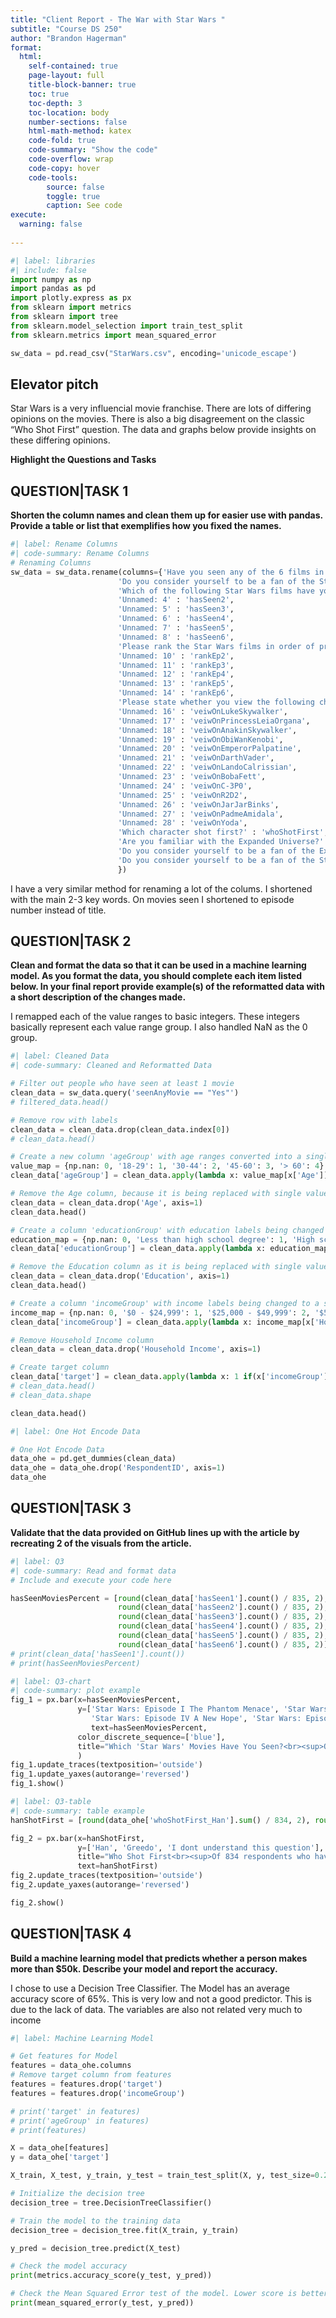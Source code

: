```yaml
---
title: "Client Report - The War with Star Wars "
subtitle: "Course DS 250"
author: "Brandon Hagerman"
format:
  html:
    self-contained: true
    page-layout: full
    title-block-banner: true
    toc: true
    toc-depth: 3
    toc-location: body
    number-sections: false
    html-math-method: katex
    code-fold: true
    code-summary: "Show the code"
    code-overflow: wrap
    code-copy: hover
    code-tools:
        source: false
        toggle: true
        caption: See code
execute: 
  warning: false
    
---
```


```python
#| label: libraries
#| include: false
import numpy as np
import pandas as pd
import plotly.express as px
from sklearn import metrics
from sklearn import tree
from sklearn.model_selection import train_test_split
from sklearn.metrics import mean_squared_error

sw_data = pd.read_csv("StarWars.csv", encoding='unicode_escape')
```


## Elevator pitch

Star Wars is a very influencial movie franchise. There are lots of differing opinions on the movies. There is also a big disagreement on the classic "Who Shot First" question. The data and graphs below provide insights on these differing opinions. 

__Highlight the Questions and Tasks__

## QUESTION|TASK 1

__Shorten the column names and clean them up for easier use with pandas. Provide a table or list that exemplifies how you fixed the names.__

```python
#| label: Rename Columns
#| code-summary: Rename Columns
# Renaming Columns
sw_data = sw_data.rename(columns={'Have you seen any of the 6 films in the Star Wars franchise?': 'seenAnyMovie', 
                        'Do you consider yourself to be a fan of the Star Wars film franchise?' : 'isFan',
                        'Which of the following Star Wars films have you seen? Please select all that apply.' : 'hasSeen1',
                        'Unnamed: 4' : 'hasSeen2',
                        'Unnamed: 5' : 'hasSeen3',
                        'Unnamed: 6' : 'hasSeen4',
                        'Unnamed: 7' : 'hasSeen5',
                        'Unnamed: 8' : 'hasSeen6',
                        'Please rank the Star Wars films in order of preference with 1 being your favorite film in the franchise and 6 being your least favorite film.' : 'rankEp1',
                        'Unnamed: 10' : 'rankEp2',
                        'Unnamed: 11' : 'rankEp3',
                        'Unnamed: 12' : 'rankEp4',
                        'Unnamed: 13' : 'rankEp5',
                        'Unnamed: 14' : 'rankEp6',
                        'Please state whether you view the following characters favorably, unfavorably, or are unfamiliar with him/her.' : 'viewOnHanSolo',
                        'Unnamed: 16' : 'veiwOnLukeSkywalker',
                        'Unnamed: 17' : 'veiwOnPrincessLeiaOrgana',
                        'Unnamed: 18' : 'veiwOnAnakinSkywalker',
                        'Unnamed: 19' : 'veiwOnObiWanKenobi',
                        'Unnamed: 20' : 'veiwOnEmperorPalpatine',
                        'Unnamed: 21' : 'veiwOnDarthVader',
                        'Unnamed: 22' : 'veiwOnLandoCalrissian',
                        'Unnamed: 23' : 'veiwOnBobaFett',
                        'Unnamed: 24' : 'veiwOnC-3P0',
                        'Unnamed: 25' : 'veiwOnR2D2',
                        'Unnamed: 26' : 'veiwOnJarJarBinks',
                        'Unnamed: 27' : 'veiwOnPadmeAmidala',
                        'Unnamed: 28' : 'veiwOnYoda',
                        'Which character shot first?' : 'whoShotFirst',
                        'Are you familiar with the Expanded Universe?' : 'knowExpandedUniverse',
                        'Do you consider yourself to be a fan of the Expanded Universe?æ' : 'fanExpandedUniverse',
                        'Do you consider yourself to be a fan of the Star Trek franchise?' : 'starTrekFan',
                        })

```

I have a very similar method for renaming a lot of the colums. I shortened with the main 2-3 key words. On movies seen I shortened to episode number instead of title. 

## QUESTION|TASK 2

__Clean and format the data so that it can be used in a machine learning model. As you format the data, you should complete each item listed below. In your final report provide example(s) of the reformatted data with a short description of the changes made.__

I remapped each of the value ranges to basic integers. These integers basically represent each value range group. I also handled NaN as the 0 group. 

```python
#| label: Cleaned Data
#| code-summary: Cleaned and Reformatted Data

# Filter out people who have seen at least 1 movie
clean_data = sw_data.query('seenAnyMovie == "Yes"')
# filtered_data.head()

# Remove row with labels
clean_data = clean_data.drop(clean_data.index[0])
# clean_data.head()

# Create a new column 'ageGroup' with age ranges converted into a single value
value_map = {np.nan: 0, '18-29': 1, '30-44': 2, '45-60': 3, '> 60': 4}
clean_data['ageGroup'] = clean_data.apply(lambda x: value_map[x['Age']], axis=1)

# Remove the Age column, because it is being replaced with single values in newAge
clean_data = clean_data.drop('Age', axis=1)
clean_data.head()

# Create a column 'educationGroup' with education labels being changed to a single value
education_map = {np.nan: 0, 'Less than high school degree': 1, 'High school degree': 2, 'Some college or Associate degree': 3, 'Bachelor degree': 4, 'Graduate degree': 5}
clean_data['educationGroup'] = clean_data.apply(lambda x: education_map[x['Education']], axis=1)

# Remove the Education column as it is being replaced with single values in educationValue
clean_data = clean_data.drop('Education', axis=1)
clean_data.head()

# Create a column 'incomeGroup' with income labels being changed to a single value
income_map = {np.nan: 0, '$0 - $24,999': 1, '$25,000 - $49,999': 2, '$50,000 - $99,999': 3, '$100,000 - $149,999': 4, '$150,000+': 5}
clean_data['incomeGroup'] = clean_data.apply(lambda x: income_map[x['Household Income']], axis=1)

# Remove Household Income column
clean_data = clean_data.drop('Household Income', axis=1)

# Create target column
clean_data['target'] = clean_data.apply(lambda x: 1 if(x['incomeGroup'] >= 2) else 0, axis=1)
# clean_data.head()
# clean_data.shape

clean_data.head()
```

```python
#| label: One Hot Encode Data

# One Hot Encode Data
data_ohe = pd.get_dummies(clean_data)
data_ohe = data_ohe.drop('RespondentID', axis=1)
data_ohe
```


## QUESTION|TASK 3

__Validate that the data provided on GitHub lines up with the article by recreating 2 of the visuals from the article.__

```python
#| label: Q3
#| code-summary: Read and format data
# Include and execute your code here

hasSeenMoviesPercent = [round(clean_data['hasSeen1'].count() / 835, 2), 
                        round(clean_data['hasSeen2'].count() / 835, 2), 
                        round(clean_data['hasSeen3'].count() / 835, 2), 
                        round(clean_data['hasSeen4'].count() / 835, 2), 
                        round(clean_data['hasSeen5'].count() / 835, 2), 
                        round(clean_data['hasSeen6'].count() / 835, 2)]
# print(clean_data['hasSeen1'].count())
# print(hasSeenMoviesPercent)

```


```python
#| label: Q3-chart
#| code-summary: plot example
fig_1 = px.bar(x=hasSeenMoviesPercent,
               y=['Star Wars: Episode I The Phantom Menace', 'Star Wars: Episode II Attack of the Clone', 'Star Wars: Episode III Revenge of the Sith', 
                  'Star Wars: Episode IV A New Hope', 'Star Wars: Episode V The Empire Strikes Back',	'Star Wars: Episode VI Return of the Jedi'],
                  text=hasSeenMoviesPercent,
               color_discrete_sequence=['blue'], 
               title="Which 'Star Wars' Movies Have You Seen?<br><sup>Of 835 respondents who have seen any film</sup>",
               )
fig_1.update_traces(textposition='outside')
fig_1.update_yaxes(autorange='reversed')
fig_1.show()
```


```python
#| label: Q3-table
#| code-summary: table example
hanShotFirst = [round(data_ohe['whoShotFirst_Han'].sum() / 834, 2), round(data_ohe['whoShotFirst_Greedo'].sum() / 834, 2), round(data_ohe['whoShotFirst_I don\'t understand this question'].sum() / 834, 2)]

fig_2 = px.bar(x=hanShotFirst, 
               y=['Han', 'Greedo', 'I dont understand this question'],
               title="Who Shot First<br><sup>Of 834 respondents who have seen any film</sup>",
               text=hanShotFirst)
fig_2.update_traces(textposition='outside')
fig_2.update_yaxes(autorange='reversed')

fig_2.show()
```

## QUESTION|TASK 4

__Build a machine learning model that predicts whether a person makes more than $50k. Describe your model and report the accuracy.__

I chose to use a Decision Tree Classifier. The Model has an average accuracy score of 65%. This is very low and not a good predictor. This is due to the lack of data. The variables are also not related very much to income 

```python
#| label: Machine Learning Model

# Get features for Model
features = data_ohe.columns
# Remove target column from features
features = features.drop('target')
features = features.drop('incomeGroup')

# print('target' in features)
# print('ageGroup' in features)
# print(features)

X = data_ohe[features]
y = data_ohe['target']

X_train, X_test, y_train, y_test = train_test_split(X, y, test_size=0.25, random_state=42)

# Initialize the decision tree
decision_tree = tree.DecisionTreeClassifier()

# Train the model to the training data
decision_tree = decision_tree.fit(X_train, y_train)

y_pred = decision_tree.predict(X_test)

# Check the model accuracy
print(metrics.accuracy_score(y_test, y_pred))

# Check the Mean Squared Error test of the model. Lower score is better. 
print(mean_squared_error(y_test, y_pred))
```